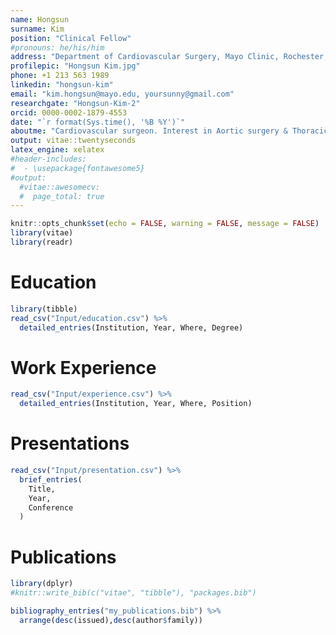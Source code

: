 ```yaml
---
name: Hongsun
surname: Kim
position: "Clinical Fellow"
#pronouns: he/his/him
address: "Department of Cardiovascular Surgery, Mayo Clinic, Rochester, MN"
profilepic: "Hongsun Kim.jpg"
phone: +1 213 563 1989
linkedin: "hongsun-kim"
email: "kim.hongsun@mayo.edu, yoursunny@gmail.com"
researchgate: "Hongsun-Kim-2"
orcid: 0000-0002-1879-4553
date: "`r format(Sys.time(), '%B %Y')`"
aboutme: "Cardiovascular surgeon. Interest in Aortic surgery & Thoracic transplantation"
output: vitae::twentyseconds
latex_engine: xelatex
#header-includes:
#  - \usepackage{fontawesome5}
#output:
  #vitae::awesomecv:
  #  page_total: true
---
```


```r
knitr::opts_chunk$set(echo = FALSE, warning = FALSE, message = FALSE)
library(vitae)
library(readr)
```


# Education

```r
library(tibble)
read_csv("Input/education.csv") %>% 
  detailed_entries(Institution, Year, Where, Degree)
```

# Work Experience

```r
read_csv("Input/experience.csv") %>% 
  detailed_entries(Institution, Year, Where, Position)
```

# Presentations
```r
read_csv("Input/presentation.csv") %>% 
  brief_entries(
    Title,
    Year,
    Conference
  )
```

# Publications

```r
library(dplyr)
#knitr::write_bib(c("vitae", "tibble"), "packages.bib")

bibliography_entries("my_publications.bib") %>%
  arrange(desc(issued),desc(author$family))
```

